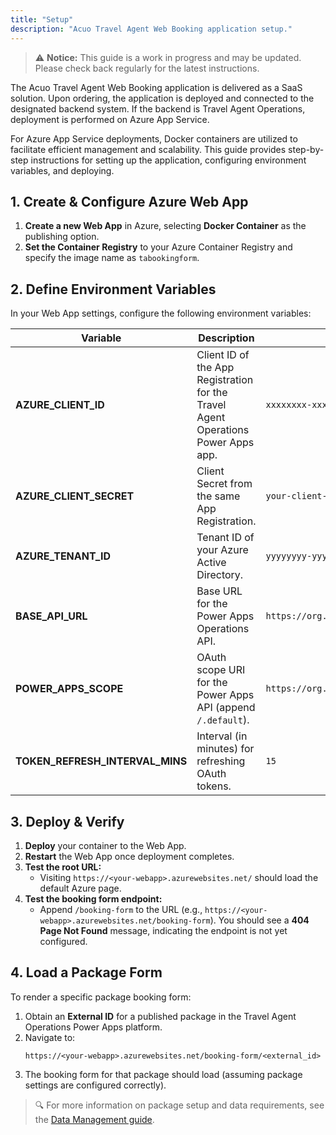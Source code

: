 ```yaml
---
title: "Setup"
description: "Acuo Travel Agent Web Booking application setup."
---
```

> ⚠️ **Notice:** This guide is a work in progress and may be updated. Please check back regularly for the latest instructions.


The Acuo Travel Agent Web Booking application is delivered as a SaaS solution. Upon ordering, the application is deployed and connected to the designated backend system. If the backend is Travel Agent Operations, deployment is performed on Azure App Service.

For Azure App Service deployments, Docker containers are utilized to facilitate efficient management and scalability. This guide provides step-by-step instructions for setting up the application, configuring environment variables, and deploying.


## 1. Create & Configure Azure Web App

1. **Create a new Web App** in Azure, selecting **Docker Container** as the publishing option.
2. **Set the Container Registry** to your Azure Container Registry and specify the image name as `tabookingform`.

## 2. Define Environment Variables

In your Web App settings, configure the following environment variables:

| Variable                    | Description                                                                                                        | Example                                                      |
| --------------------------- | ------------------------------------------------------------------------------------------------------------------ | ------------------------------------------------------------ |
| **AZURE_CLIENT_ID**         | Client ID of the App Registration for the Travel Agent Operations Power Apps app.                                  | `xxxxxxxx-xxxx-xxxx-xxxx-xxxxxxxxxxxx`                      |
| **AZURE_CLIENT_SECRET**     | Client Secret from the same App Registration.                                                                      | `your-client-secret-value`                                   |
| **AZURE_TENANT_ID**         | Tenant ID of your Azure Active Directory.                                                                          | `yyyyyyyy-yyyy-yyyy-yyyy-yyyyyyyyyyyy`                      |
| **BASE_API_URL**            | Base URL for the Power Apps Operations API.                                                                        | `https://org.crm4.dynamics.com/api/data/v9.2`               |
| **POWER_APPS_SCOPE**        | OAuth scope URI for the Power Apps API (append `/.default`).                                                       | `https://org.crm4.dynamics.com/.default`                    |
| **TOKEN_REFRESH_INTERVAL_MINS** | Interval (in minutes) for refreshing OAuth tokens.                                                             | `15`                                                         |


## 3. Deploy & Verify

1. **Deploy** your container to the Web App.
2. **Restart** the Web App once deployment completes.
3. **Test the root URL:**
   - Visiting `https://<your-webapp>.azurewebsites.net/` should load the default Azure page.
4. **Test the booking form endpoint:**
   - Append `/booking-form` to the URL (e.g., `https://<your-webapp>.azurewebsites.net/booking-form`). You should see a **404 Page Not Found** message, indicating the endpoint is not yet configured.

## 4. Load a Package Form

To render a specific package booking form:

1. Obtain an **External ID** for a published package in the Travel Agent Operations Power Apps platform.
2. Navigate to:
   ```
   https://<your-webapp>.azurewebsites.net/booking-form/<external_id>
   ```
3. The booking form for that package should load (assuming package settings are configured correctly).

> 🔍 For more information on package setup and data requirements, see the [Data Management guide](/docs/travel-agent/data-management).